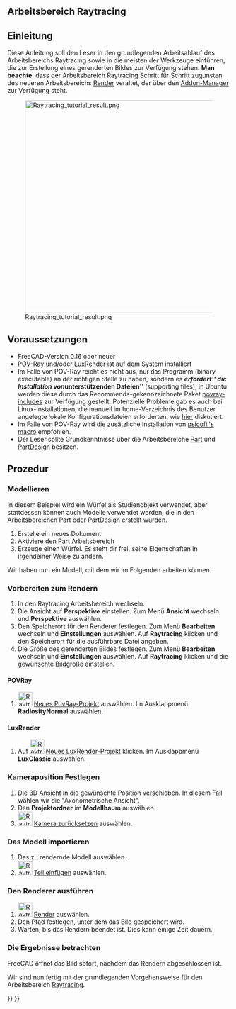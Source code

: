 <languages/>

<span id="Raytracing_Workbench"></span>
==Arbeitsbereich Raytracing==

{{VeryImportantMessage|Der Arbeitsbereich [[Ray_Tracing_Workbench/de|Raytracing]] wird abgelöst durch den neuen Arbeitsbereich [https://github.com/FreeCAD/FreeCAD-render Render Workbench], der als Ersatz geplant ist. Der Arbeitsbereich Render kann mit dem [[Std_AddonMgr/de|Addon-Manager]] installiert werden. Diese Information wird bereitgestellt, weil FreeCAD als Standardeinstellung (mit Stand 0.19-24276) weiterhin mit dem Arbeitsbereich Raytracing ausgeliefert wird und der neue Arbeitsbereich generell in der gleichen Weise arbeiten sollte}}

{{TutorialInfo/de
|Topic=Raytracing
|Level=Anfänger
|Time=10 Minuten + Renderzeit
|Author=[https://wiki.freecad.org/index.php?title=User:Drei Drei]
|FCVersion=0.16 oder neuer
|Files=
}}

<span id="Introduction"></span>
==Einleitung==

Diese Anleitung soll den Leser in den grundlegenden Arbeitsablauf des Arbeitsbereichs Raytracing sowie in die meisten der Werkzeuge einführen, die zur Erstellung eines gerenderten Bildes zur Verfügung stehen. '''Man beachte''', dass der Arbeitsbereich Raytracing Schritt für Schritt zugunsten des neueren Arbeitsbereichs [https://github.com/FreeCAD/FreeCAD-render Render] veraltet, der über den [[Std_AddonMgr/de|Addon-Manager]] zur Verfügung steht.

[[Image:Raytracing_tutorial_result.png|480px]]

<span id="Requirements"></span>
==Voraussetzungen==

* FreeCAD-Version 0.16 oder neuer
* [https://www.povray.org/ POV-Ray] und/oder [https://luxcorerender.org/ LuxRender] ist auf dem System installiert
* Im Falle von POV-Ray reicht es nicht aus, nur das Programm (binary executable) an der richtigen Stelle zu haben, sondern es '''''erfordert''''' die Installation von '''''unterstützenden Dateien''''' (supporting files), in Ubuntu werden diese durch das Recommends-gekennzeichnete Paket [https://packages.ubuntu.com/search?keywords=povray-includes povray-includes] zur Verfügung gestellt. Potenzielle Probleme gab es auch bei Linux-Installationen, die manuell im home-Verzeichnis des Benutzer angelegte lokale Konfigurationsdateien erforderten, wie [https://forum.freecad.org/viewtopic.php?f=3&t=27548&start=10#p224576 hier] diskutiert.
* Im Falle von POV-Ray wird die zusätzliche Installation von [https://github.com/psicofil/Macros_FreeCAD psicofil's macro] empfohlen.
* Der Leser sollte Grundkenntnisse über die Arbeitsbereiche [[Part_Workbench/de|Part]] und [[PartDesign_Workbench/de|PartDesign]] besitzen.

<span id="Procedure"></span>
== Prozedur == 

<span id="Modeling"></span>
===Modellieren ===

In diesem Beispiel wird ein Würfel als Studienobjekt verwendet, aber stattdessen können auch Modelle verwendet werden, die in den Arbeitsbereichen Part oder PartDesign erstellt wurden.

# Erstelle ein neues Dokument
# Aktiviere den Part Arbeitsbereich
# Erzeuge einen Würfel. Es steht dir frei, seine Eigenschaften in irgendeiner Weise zu ändern.

Wir haben nun ein Modell, mit dem wir im Folgenden arbeiten können.

<span id="Preparing_for_the_render"></span>
===Vorbereiten zum Rendern===

# In den Raytracing Arbeitsbereich wechseln.
# Die Ansicht auf '''Perspektive''' einstellen. Zum Menü '''Ansicht''' wechseln und  '''Perspektive''' auswählen.
# Den Speicherort für den Renderer festlegen. Zum Menü '''Bearbeiten''' wechseln und '''Einstellungen''' auswählen. Auf '''Raytracing''' klicken und den Speicherort für die ausführbare Datei angeben. 
# Die Größe des gerenderten Bildes festlegen. Zum Menü '''Bearbeiten''' wechseln und  '''Einstellungen''' auswählen. Auf '''Raytracing''' klicken und die gewünschte Bildgröße einstellen.

<span id="POV-Ray"></span>
====POVRay====

# [[Image:Raytrace_New.svg|32px]] [[Raytracing_New/de|Neues PovRay-Projekt]] auswählen. Im Ausklappmenü '''RadiosityNormal''' auswählen.

<span id="LuxRender"></span>
====LuxRender====

# Auf [[Image:Raytrace_Lux.svg|32px]] [[Raytracing_Lux|Neues LuxRender-Projekt]] klicken. Im Ausklappmenü '''LuxClassic''' auswählen.

<span id="Setting_the_camera_position"></span>
===Kameraposition  Festlegen===

# Die 3D Ansicht in die gewünschte Position verschieben. In diesem Fall wählen wir die "Axonometrische Ansicht".
# Den '''Projektordner''' im '''Modellbaum''' auswählen.
# [[Image:Raytrace_ResetCamera.svg|32px]] [[Raytracing_ResetCamera/de|Kamera zurücksetzen]] auswählen.

<span id="Importing_the_model"></span>
===Das Modell importieren===

# Das zu rendernde Modell auswählen.
# [[Image:Raytrace_NewPartSegment.svg|32px]] [[Raytracing_InsertPart/de|Teil einfügen]] auswählen.

<span id="Running_the_Renderer"></span>
===Den Renderer ausführen===

# [[Image:Raytrace_Render.svg|32px]] [[Raytracing_Render/de|Render]] auswählen. 
# Den Pfad festlegen, unter dem das Bild gespeichert wird.
# Warten, bis das Rendern beendet ist. Dies kann einige Zeit dauern.

<span id="Viewing_the_results"></span>
===Die Ergebnisse betrachten===

FreeCAD öffnet das Bild sofort, nachdem das Rendern abgeschlossen ist.

Wir sind nun fertig mit der grundlegenden Vorgehensweise für den Arbeitsbereich [[Raytracing_Workbench/de|Raytracing]].


{{Raytracing Tools navi{{#translation:}}}}
{{Userdocnavi{{#translation:}}}}